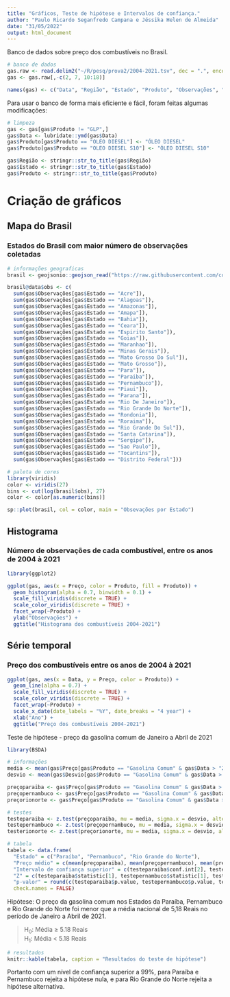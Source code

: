 ```yaml
---
title: "Gráficos, Teste de hipótese e Intervalos de confiança."
author: "Paulo Ricardo Seganfredo Campana e Jéssika Helen de Almeida"
date: "31/05/2022"
output: html_document
---
```


Banco de dados sobre preço dos combustíveis no Brasil.\

```r
# banco de dados
gas.raw <- read.delim2("~/R/pesq/prova2/2004-2021.tsv", dec = ".", encoding = "UTF-8")
gas <- gas.raw[,-c(2, 7, 10:18)]

names(gas) <- c("Data", "Região", "Estado", "Produto", "Observações", "Preço", "Desvio")
```

Para usar o banco de forma mais eficiente e fácil, foram feitas algumas modificações:\

```r
# limpeza
gas <- gas[gas$Produto != "GLP",]
gas$Data <- lubridate::ymd(gas$Data)
gas$Produto[gas$Produto == "OLEO DIESEL"] <- "ÓLEO DIESEL"
gas$Produto[gas$Produto == "OLEO DIESEL S10"] <- "ÓLEO DIESEL S10"

gas$Região <- stringr::str_to_title(gas$Região)
gas$Estado <- stringr::str_to_title(gas$Estado)
gas$Produto <- stringr::str_to_title(gas$Produto)
```

# Criação de gráficos\
## Mapa do Brasil\
### Estados do Brasil com maior número de observações coletadas\

```r
# informações geograficas
brasil <- geojsonio::geojson_read("https://raw.githubusercontent.com/codeforgermany/click_that_hood/main/public/data/brazil-states.geojson", what = "sp")
```

```r
brasil@data$obs <- c(
  sum(gas$Observações[gas$Estado == "Acre"]),
  sum(gas$Observações[gas$Estado == "Alagoas"]),
  sum(gas$Observações[gas$Estado == "Amazonas"]),
  sum(gas$Observações[gas$Estado == "Amapa"]),
  sum(gas$Observações[gas$Estado == "Bahia"]),
  sum(gas$Observações[gas$Estado == "Ceara"]),
  sum(gas$Observações[gas$Estado == "Espirito Santo"]),
  sum(gas$Observações[gas$Estado == "Goias"]),
  sum(gas$Observações[gas$Estado == "Maranhao"]),
  sum(gas$Observações[gas$Estado == "Minas Gerais"]),
  sum(gas$Observações[gas$Estado == "Mato Grosso Do Sul"]),
  sum(gas$Observações[gas$Estado == "Mato Grosso"]),
  sum(gas$Observações[gas$Estado == "Para"]),
  sum(gas$Observações[gas$Estado == "Paraiba"]),
  sum(gas$Observações[gas$Estado == "Pernambuco"]),
  sum(gas$Observações[gas$Estado == "Piaui"]),
  sum(gas$Observações[gas$Estado == "Parana"]),
  sum(gas$Observações[gas$Estado == "Rio De Janeiro"]),
  sum(gas$Observações[gas$Estado == "Rio Grande Do Norte"]),
  sum(gas$Observações[gas$Estado == "Rondonia"]),
  sum(gas$Observações[gas$Estado == "Roraima"]),
  sum(gas$Observações[gas$Estado == "Rio Grande Do Sul"]),
  sum(gas$Observações[gas$Estado == "Santa Catarina"]),
  sum(gas$Observações[gas$Estado == "Sergipe"]),
  sum(gas$Observações[gas$Estado == "Sao Paulo"]),
  sum(gas$Observações[gas$Estado == "Tocantins"]),
  sum(gas$Observações[gas$Estado == "Distrito Federal"]))
```

```r
# paleta de cores
library(viridis)
color <- viridis(27)
bins <- cut(log(brasil$obs), 27)
color <- color[as.numeric(bins)]

sp::plot(brasil, col = color, main = "Obsevações por Estado")
```

## Histograma\
### Número de observações de cada combustível, entre os anos de 2004 à 2021\

```r
library(ggplot2)
```

```r
ggplot(gas, aes(x = Preço, color = Produto, fill = Produto)) +
  geom_histogram(alpha = 0.7, binwidth = 0.1) +
  scale_fill_viridis(discrete = TRUE) +
  scale_color_viridis(discrete = TRUE) +
  facet_wrap(~Produto) +
  ylab("Observações") +
  ggtitle("Histograma dos combustíveis 2004-2021")
```

## Série temporal\
### Preço dos combustíveis entre os anos de 2004 à 2021\

```r
ggplot(gas, aes(x = Data, y = Preço, color = Produto)) +
  geom_line(alpha = 0.7) +
  scale_fill_viridis(discrete = TRUE) +
  scale_color_viridis(discrete = TRUE) +
  facet_wrap(~Produto) +
  scale_x_date(date_labels = "%Y", date_breaks = "4 year") +
  xlab("Ano") +
  ggtitle("Preço dos combustíveis 2004-2021")
```

Teste de hipótese - preço da gasolina comum de Janeiro a Abril de 2021\

```r
library(BSDA)

# informações
media <- mean(gas$Preço[gas$Produto == "Gasolina Comum" & gas$Data > "2021-01-01"])
desvio <- mean(gas$Desvio[gas$Produto == "Gasolina Comum" & gas$Data > "2021-01-01"])

preçoparaiba <- gas$Preço[gas$Produto == "Gasolina Comum" & gas$Data > "2021-01-01" & gas$Estado == "Paraiba"]
preçopernambuco <- gas$Preço[gas$Produto == "Gasolina Comum" & gas$Data > "2021-01-01" & gas$Estado == "Pernambuco"]
preçorionorte <- gas$Preço[gas$Produto == "Gasolina Comum" & gas$Data > "2021-01-01" & gas$Estado == "Rio Grande Do Norte"]
```

```r
# testes
testeparaiba <- z.test(preçoparaiba, mu = media, sigma.x = desvio, alternative = "less")
testepernambuco <- z.test(preçopernambuco, mu = media, sigma.x = desvio, alternative = "less")
testerionorte <- z.test(preçorionorte, mu = media, sigma.x = desvio, alternative = "less")
```

```r
# tabela
tabela <- data.frame(
  "Estado" = c("Paraíba", "Pernambuco", "Rio Grande do Norte"),
  "Preço médio" = c(mean(preçoparaiba), mean(preçopernambuco), mean(preçorionorte)),
  "Intervalo de confiança superior" = c(testeparaiba$conf.int[2], testepernambuco$conf.int[2], testerionorte$conf.int[2]),
  "Z" = c(testeparaiba$statistic[1], testepernambuco$statistic[1], testerionorte$statistic[1]),
  "p-valor" = round(c(testeparaiba$p.value, testepernambuco$p.value, testerionorte$p.value), 6),
  check.names = FALSE)

```

Hipótese: O preço da gasolina comum nos Estados da Paraíba, Pernambuco e Rio Grande do Norte foi menor que a média nacional de 5,18 Reais no período de Janeiro a Abril de 2021.\

> H~0~: Média $\geq$ 5.18 Reais\
> H~1~: Média $<$ 5.18 Reais\

```r
# resultados
knitr::kable(tabela, caption = "Resultados do teste de hipótese")
```

Portanto com um nível de confiança superior a 99%, para Paraíba e Pernambuco rejeita a hipótese nula, e para Rio Grande do Norte rejeita a hipótese alternativa.\